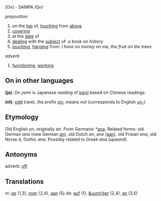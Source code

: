 [On] - SAMPA /Qn/

''preposition''
# on the [[top]] of, [[touch]]ing from [[above]]
# [[covering]]
# at the [[date]] of
# [[deal]]ing with the [[subject]] of: ''a book on history''
# [[touch]]ing, [[hang]]ing from: ''I have no money on me'', ''the fruit on the trees''

''adverb''
# [[function]]ing, [[work]]ing

==On in other languages==

'''(ja)''': ''On yomi'' is Japanese reading of [[kanji]] based on Chinese readings.

'''(nl)''': [[odd]] (rare), the prefix [[on-]] means ''not'' (corresponds to English [[un-]])
==Etymology==

Old English ''on'', originally ''an''. From Germanic *[[ana]]. Related forms: old German ''ana'' (new German [[an]]), old Dutch ''an'', ''ane'' ([[aan]]), old Frisian ''ana'', old Norse ''&acirc;'', Gothic ''ana''. Possibly related to Greek ''ana'' (''upward'').

==Antonyms==

adverb: [[off]]

==Translations==
nl: [[op]] (1,3), [[over]] (2,4), [[aan]] (5)
de: [[auf]] (1), [[&uuml;ber]] (2,4), [[an]] (3,5)